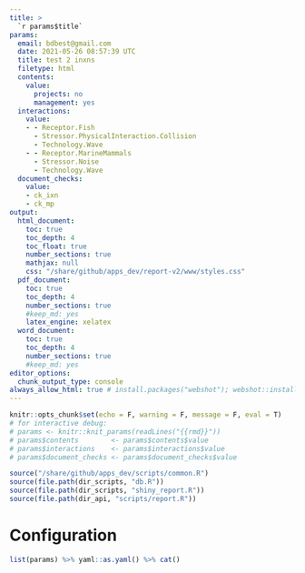 ```yaml
---
title: >
  `r params$title`
params:
  email: bdbest@gmail.com
  date: 2021-05-26 08:57:39 UTC
  title: test 2 inxns
  filetype: html
  contents:
    value:
      projects: no
      management: yes
  interactions:
    value:
    - - Receptor.Fish
      - Stressor.PhysicalInteraction.Collision
      - Technology.Wave
    - - Receptor.MarineMammals
      - Stressor.Noise
      - Technology.Wave
  document_checks:
    value:
    - ck_ixn
    - ck_mp
output:
  html_document:
    toc: true
    toc_depth: 4
    toc_float: true
    number_sections: true
    mathjax: null
    css: "/share/github/apps_dev/report-v2/www/styles.css"
  pdf_document:
    toc: true
    toc_depth: 4
    number_sections: true
    #keep_md: yes
    latex_engine: xelatex
  word_document:
    toc: true
    toc_depth: 4
    number_sections: true
    #keep_md: yes
editor_options: 
  chunk_output_type: console
always_allow_html: true # install.packages("webshot"); webshot::install_phantomjs()
---
```


```r
knitr::opts_chunk$set(echo = F, warning = F, message = F, eval = T)
# for interactive debug: 
# params <- knitr::knit_params(readLines("{{rmd}}"))
# params$contents        <- params$contents$value
# params$interactions    <- params$interactions$value
# params$document_checks <- params$document_checks$value

```

```r
source("/share/github/apps_dev/scripts/common.R")
source(file.path(dir_scripts, "db.R"))
source(file.path(dir_scripts, "shiny_report.R"))
source(file.path(dir_api, "scripts/report.R"))
```

# Configuration

```r
list(params) %>% yaml::as.yaml() %>% cat()
```
